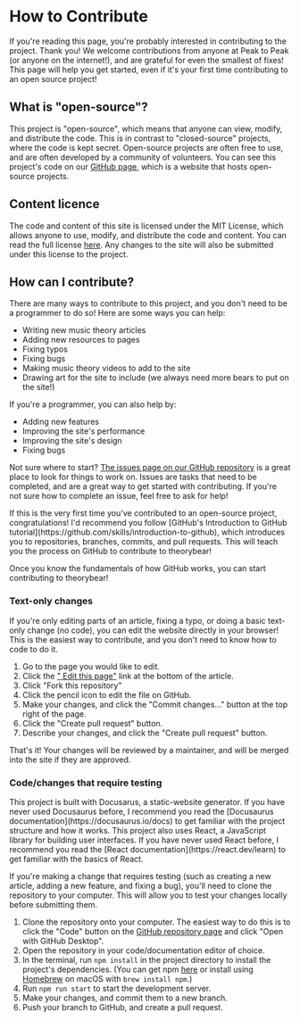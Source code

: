 
# How to Contribute

If you're reading this page, you're probably interested in contributing to the project. Thank you! We welcome contributions from anyone at Peak to Peak (or anyone on the internet!), and are grateful for even the smallest of fixes! This page will help you get started, even if it's your first time contributing to an open source project!

## What is "open-source"?

This project is "open-source", which means that anyone can view, modify, and distribute the code. This is in contrast to "closed-source" projects, where the code is kept secret. Open-source projects are often free to use, and are often developed by a community of volunteers. You can see this project's code on our [GitHub page](https://github.com/thatrobotdev/theorybear), which is a website that hosts open-source projects.

## Content licence

The code and content of this site is licensed under the MIT License, which allows anyone to use, modify, and distribute the code and content. You can read the full license [here](https://github.com/thatrobotdev/theorybear/blob/main/LICENSE). Any changes to the site will also be submitted under this license to the project.

## How can I contribute?

There are many ways to contribute to this project, and you don't need to be a programmer to do so! Here are some ways you can help:

- Writing new music theory articles
- Adding new resources to pages
- Fixing typos
- Fixing bugs
- Making music theory videos to add to the site
- Drawing art for the site to include (we always need more bears to put on the site!)

If you're a programmer, you can also help by:

- Adding new features
- Improving the site's performance
- Improving the site's design
- Fixing bugs

Not sure where to start? [The issues page on our GitHub repository](https://github.com/thatrobotdev/theorybear/issues) is a great place to look for things to work on. Issues are tasks that need to be completed, and are a great way to get started with contributing. If you're not sure how to complete an issue, feel free to ask for help!

<Admonition type="info" name="First-time contributors">
    If this is the very first time you've contributed to an open-source project, congratulations! I'd recommend you follow [GitHub's Introduction to GitHub tutorial](https://github.com/skills/introduction-to-github), which introduces you to repositories, branches, commits, and pull requests. This will teach you the process on GitHub to contribute to theorybear!
</Admonition>

Once you know the fundamentals of how GitHub works, you can start contributing to theorybear!

### Text-only changes

If you're only editing parts of an article, fixing a typo, or doing a basic text-only change (no code), you can edit the website directly in your browser! This is the easiest way to contribute, and you don't need to know how to code to do it.

1. Go to the page you would like to edit.
2. Click the ["<IconEdit /> Edit this page"](https://github.com/thatrobotdev/theorybear/tree/main/docs/how-to-contribute.mdx) link at the bottom of the article.
3. Click "Fork this repository"
4. Click the pencil icon to edit the file on GitHub.
5. Make your changes, and click the "Commit changes..." button at the top right of the page.
6. Click the "Create pull request" button.
7. Describe your changes, and click the "Create pull request" button.

That's it! Your changes will be reviewed by a maintainer, and will be merged into the site if they are approved.

### Code/changes that require testing

<Admonition type="info" name="First-time contributors">
    This project is built with Docusarus, a static-website generator. If you have never used Docusaurus before, I recommend you read the [Docusaurus documentation](https://docusaurus.io/docs) to get familiar with the project structure and how it works. This project also uses React, a JavaScript library for building user interfaces. If you have never used React before, I recommend you read the [React documentation](https://react.dev/learn) to get familiar with the basics of React.
</Admonition>

If you're making a change that requires testing (such as creating a new article, adding a new feature, and fixing a bug), you'll need to clone the repository to your computer. This will allow you to test your changes locally before submitting them.

1. Clone the repository onto your computer. The easiest way to do this is to click the "Code" button on the [GitHub repository page](https://github.com/thatrobotdev/theorybear) and click "Open with GitHub Desktop".
2. Open the repository in your code/documentation editor of choice.
3. In the terminal, run `npm install` in the project directory to install the project's dependencies. (You can get npm [here](https://www.npmjs.com/get-npm) or install using [Homebrew](https://brew.sh/) on macOS with `brew install npm`.)
4. Run `npm run start` to start the development server.
5. Make your changes, and commit them to a new branch.
6. Push your branch to GitHub, and create a pull request.
